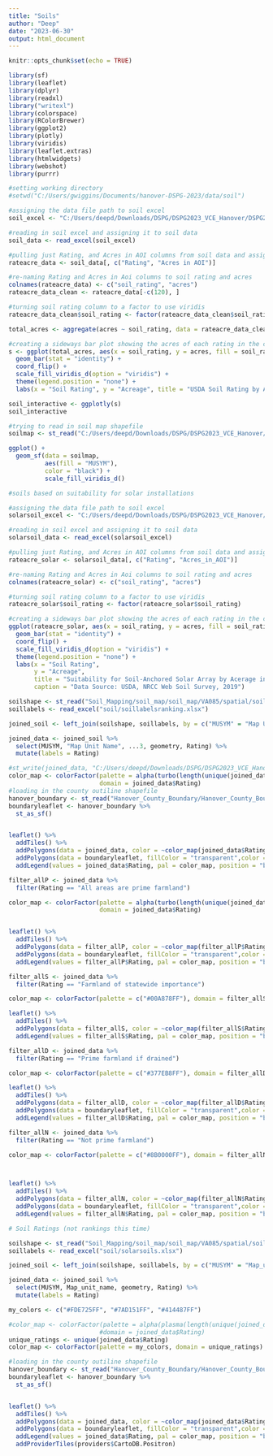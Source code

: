 ```yaml
---
title: "Soils"
author: "Deep"
date: "2023-06-30"
output: html_document
---
```



```r
knitr::opts_chunk$set(echo = TRUE)

library(sf)
library(leaflet)
library(dplyr)
library(readxl)
library("writexl")
library(colorspace) 
library(RColorBrewer)
library(ggplot2)
library(plotly)
library(viridis)
library(leaflet.extras)
library(htmlwidgets)
library(webshot)
library(purrr)
```

```r
#setting working directory 
#setwd("C:/Users/gwiggins/Documents/hanover-DSPG-2023/data/soil")
```



```r
#assigning the data file path to soil excel
soil_excel <- "C:/Users/deepd/Downloads/DSPG/DSPG2023_VCE_Hanover/DSPG2023_VCE_Hanover/HanoverShiny/data/soil/soillabelsranking.xlsx"

#reading in soil excel and assigning it to soil data
soil_data <- read_excel(soil_excel)
```

```r
#pulling just Rating, and Acres in AOI columns from soil data and assigning it to rateacre data
rateacre_data <- soil_data[, c("Rating", "Acres in AOI")]
```

```r
#re-naming Rating and Acres in Aoi columns to soil rating and acres
colnames(rateacre_data) <- c("soil_rating", "acres")
rateacre_data_clean <- rateacre_data[-c(120), ]
```

```r
#turning soil rating column to a factor to use viridis 
rateacre_data_clean$soil_rating <- factor(rateacre_data_clean$soil_rating) 

total_acres <- aggregate(acres ~ soil_rating, data = rateacre_data_clean, FUN = sum)
```

```r
#creating a sideways bar plot showing the acres of each rating in the county with viridis
s <- ggplot(total_acres, aes(x = soil_rating, y = acres, fill = soil_rating)) +
  geom_bar(stat = "identity") +
  coord_flip() +
  scale_fill_viridis_d(option = "viridis") +
  theme(legend.position = "none") +
  labs(x = "Soil Rating", y = "Acreage", title = "USDA Soil Rating by Acerage in Hanover County", caption = "Data Source: USDA, NRCC Web Soil Survey, 2019") 

soil_interactive <- ggplotly(s)
soil_interactive
```

```r
#trying to read in soil map shapefile
soilmap <- st_read("C:/Users/deepd/Downloads/DSPG/DSPG2023_VCE_Hanover/DSPG2023_VCE_Hanover/HanoverShiny/data/soil/hanoversoil.shp")
```

```r
ggplot() + 
  geom_sf(data = soilmap,
          aes(fill = "MUSYM"),
          color = "black") +
          scale_fill_viridis_d()
```

```r
#soils based on suitability for solar installations 

#assigning the data file path to soil excel
solarsoil_excel <- "C:/Users/deepd/Downloads/DSPG/DSPG2023_VCE_Hanover/DSPG2023_VCE_Hanover/HanoverShiny/data/soil/solarsoils.xlsx"

#reading in soil excel and assigning it to soil data
solarsoil_data <- read_excel(solarsoil_excel)

#pulling just Rating, and Acres in AOI columns from soil data and assigning it to rateacre data
rateacre_solar <- solarsoil_data[, c("Rating", "Acres_in_AOI")]
```

```r
#re-naming Rating and Acres in Aoi columns to soil rating and acres
colnames(rateacre_solar) <- c("soil_rating", "acres")

```

```r
#turning soil rating column to a factor to use viridis 
rateacre_solar$soil_rating <- factor(rateacre_solar$soil_rating) 
```

```r
#creating a sideways bar plot showing the acres of each rating in the county with viridis
ggplot(rateacre_solar, aes(x = soil_rating, y = acres, fill = soil_rating)) +
  geom_bar(stat = "identity") +
  coord_flip() +
  scale_fill_viridis_d(option = "viridis") +
  theme(legend.position = "none") +
  labs(x = "Soil Rating", 
       y = "Acreage", 
       title = "Suitability for Soil-Anchored Solar Array by Acerage in Hanover County", 
       caption = "Data Source: USDA, NRCC Web Soil Survey, 2019") 
```

```r
soilshape <- st_read("Soil_Mapping/soil_map/soil_map/VA085/spatial/soilmu_a_va085.shp")
soillabels <- read_excel("soil/soillabelsranking.xlsx")

joined_soil <- left_join(soilshape, soillabels, by = c("MUSYM" = "Map Unit Symbol")) 

joined_data <- joined_soil %>% 
  select(MUSYM, "Map Unit Name", ...3, geometry, Rating) %>%
  mutate(labels = Rating)

#st_write(joined_data, "C:/Users/deepd/Downloads/DSPG/DSPG2023_VCE_Hanover/DSPG2023_VCE_Hanover/joined_soil.shp")
color_map <- colorFactor(palette = alpha(turbo(length(unique(joined_data$Rating))), 1), 
                         domain = joined_data$Rating)
#loading in the county outiline shapefile
hanover_boundary <- st_read("Hanover_County_Boundary/Hanover_County_Boundary.shp")
boundaryleaflet <- hanover_boundary %>%
  st_as_sf() 


leaflet() %>%
  addTiles() %>%
  addPolygons(data = joined_data, color = ~color_map(joined_data$Rating), stroke = FALSE, weight = 1, fillOpacity = 1) %>%
  addPolygons(data = boundaryleaflet, fillColor = "transparent",color = "black",fillOpacity = 0,weight = 1) %>%
  addLegend(values = joined_data$Rating, pal = color_map, position = "bottomright", title = "Soil Quality in Hanover County")


```

```r

filter_allP <- joined_data %>%
  filter(Rating == "All areas are prime farmland")

color_map <- colorFactor(palette = alpha(turbo(length(unique(joined_data$Rating))), 1), 
                         domain = joined_data$Rating)


leaflet() %>%
  addTiles() %>%
  addPolygons(data = filter_allP, color = ~color_map(filter_allP$Rating), stroke = FALSE, weight = 1, fillOpacity = 1) %>%
  addPolygons(data = boundaryleaflet, fillColor = "transparent",color = "black",fillOpacity = 0,weight = 1) %>%
  addLegend(values = filter_allP$Rating, pal = color_map, position = "bottomright", title = "All Soil Found to Be Prime Farmland")
```

```r
filter_allS <- joined_data %>%
  filter(Rating == "Farmland of statewide importance")

color_map <- colorFactor(palette = c("#00A878FF"), domain = filter_allS$Rating)

leaflet() %>%
  addTiles() %>%
  addPolygons(data = filter_allS, color = ~color_map(filter_allS$Rating), stroke = FALSE, weight = 1, fillOpacity = 1) %>%
  addLegend(values = filter_allS$Rating, pal = color_map, position = "bottomright", title = "All Farmland to Be of Statewide Importance")
```

```r

filter_allD <- joined_data %>%
  filter(Rating == "Prime farmland if drained")

color_map <- colorFactor(palette = c("#377EB8FF"), domain = filter_allD$Rating)

leaflet() %>%
  addTiles() %>%
  addPolygons(data = filter_allD, color = ~color_map(filter_allD$Rating), stroke = FALSE, weight = 1, fillOpacity = 1) %>%
  addPolygons(data = boundaryleaflet, fillColor = "transparent",color = "black",fillOpacity = 0,weight = 1) %>%
  addLegend(values = filter_allD$Rating, pal = color_map, position = "bottomright", title = "All Farmland That Can Be Prime If Drained")
```

```r

filter_allN <- joined_data %>%
  filter(Rating == "Not prime farmland")

color_map <- colorFactor(palette = c("#8B0000FF"), domain = filter_allN$Rating)



leaflet() %>%
  addTiles() %>%
  addPolygons(data = filter_allN, color = ~color_map(filter_allN$Rating), stroke = FALSE, weight = 1, fillOpacity = 1) %>%
  addPolygons(data = boundaryleaflet, fillColor = "transparent",color = "black",fillOpacity = 0,weight = 1) %>%
  addLegend(values = filter_allN$Rating, pal = color_map, position = "bottomright", title = "All Not Prime Farmland")
```

```r
# Soil Ratings (not rankings this time)

soilshape <- st_read("Soil_Mapping/soil_map/soil_map/VA085/spatial/soilmu_a_va085.shp")
soillabels <- read_excel("soil/solarsoils.xlsx")

joined_soil <- left_join(soilshape, soillabels, by = c("MUSYM" = "Map_unit_symbol")) 

joined_data <- joined_soil %>% 
  select(MUSYM, Map_unit_name, geometry, Rating) %>%
  mutate(labels = Rating)

my_colors <- c("#FDE725FF", "#7AD151FF", "#414487FF")

#color_map <- colorFactor(palette = alpha(plasma(length(unique(joined_data$Rating))), 1), 
                         #domain = joined_data$Rating)
unique_ratings <- unique(joined_data$Rating)
color_map <- colorFactor(palette = my_colors, domain = unique_ratings)

#loading in the county outiline shapefile
hanover_boundary <- st_read("Hanover_County_Boundary/Hanover_County_Boundary.shp")
boundaryleaflet <- hanover_boundary %>%
  st_as_sf() 


leaflet() %>%
  addTiles() %>%
  addPolygons(data = joined_data, color = ~color_map(joined_data$Rating), stroke = FALSE, weight = 1, fillOpacity = 1) %>%
  addPolygons(data = boundaryleaflet, fillColor = "transparent",color = "black",fillOpacity = 0,weight = 1) %>%
  addLegend(values = joined_data$Rating, pal = color_map, position = "bottomright", title = "Soil Quality in Hanover County") %>%
  addProviderTiles(providers$CartoDB.Positron)


```